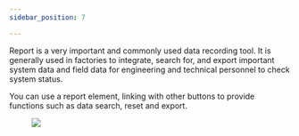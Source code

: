 ```yaml
---
sidebar_position: 7

---
```


<div>
      <p>
        Report is a very important and commonly used data recording tool. It is
        generally used in factories to integrate, search for, and export
        important system data and field data for engineering and technical
        personnel to check system status.
      </p>
      <p>
        You can use a report element, linking with other buttons to provide
        functions such as data search, reset and export.
      </p>
      <figure className="fignone" id="production_report__fig_vfv_xcq_s5b">
        <img id="production_report__image_upf_ycq_s5b" src="https://wordpressfreezonex.oss-accelerate.aliyuncs.com/monitoring/57.png" />
      </figure>
    </div>
